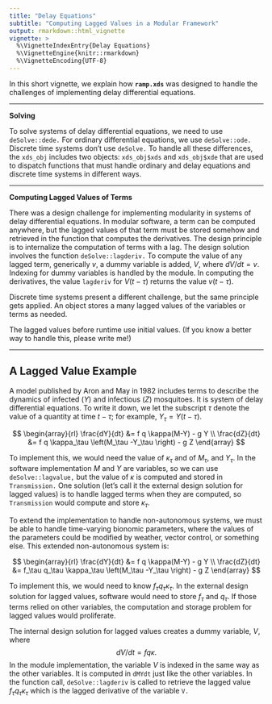 ```yaml
---
title: "Delay Equations"
subtitle: "Computing Lagged Values in a Modular Framework"
output: rmarkdown::html_vignette
vignette: >
  %\VignetteIndexEntry{Delay Equations}
  %\VignetteEngine{knitr::rmarkdown}
  %\VignetteEncoding{UTF-8}
---
```


In this short vignette, we explain how **`ramp.xds`** was designed to handle the challenges of implementing delay differential equations.

***

**Solving** 

To solve systems of delay differential equations, we need to use `deSolve::dede.` For ordinary differential equations, we use `deSolve::ode.` Discrete time systems don't use `deSolve.`  To handle all these differences, the `xds_obj` includes two objects: `xds_obj$xds` and `xds_obj$xde` that are used to dispatch functions that must handle ordinary and delay equations and discrete time systems in different ways. 

***

**Computing Lagged Values of Terms** 

There was a design challenge for implementing modularity in systems of delay differential equations. In modular software, a term can be computed anywhere, but the lagged values of that term must be stored somehow and retrieved in the function that computes the derivatives. The design principle is to internalize the computation of terms with a lag. The design solution involves the function `deSolve::lagderiv.` To compute the value of any lagged term, generically $v,$ a dummy variable is added, $V,$  where $dV/dt = v.$ Indexing for dummy variables is handled by the module. In computing the derivatives, the value `lagderiv` for $V(t-\tau)$ returns the value $v(t-\tau).$

Discrete time systems present a different challenge, but the same principle gets applied. An object stores a many lagged values of the variables or terms as needed.  

The lagged values before runtime use initial values. (If you know a better way to handle this, please write me!) 

*** 

## A Lagged Value Example

A model published by Aron and May in 1982 includes terms to describe the dynamics of infected ($Y$) and infectious ($Z$) mosquitoes. It is system of delay differential equations. To write it down, we let the subscript $\tau$ denote the value of a quantity at time $t-\tau;$ for example, $Y_\tau = Y(t-\tau).$ 

$$
\begin{array}{rl}
\frac{dY}{dt} &= f q \kappa(M-Y) - g Y \\
\frac{dZ}{dt} &= f q \kappa_\tau \left(M_\tau -Y_\tau \right) - g Z
\end{array}
$$

To implement this, we would need the value of $\kappa_\tau$ and of $M_\tau$, and $Y_\tau.$ In the software implementation $M$ and $Y$ are variables, so we can use `deSolve::lagvalue,` but the value of $\kappa$ is computed and stored in `Transmission.` One solution (let's call it the external design solution for lagged values) is to handle lagged terms when they are computed, so `Transmission` would compute and store $\kappa_\tau.$

To extend the implementation to handle non-autonomous systems, we must be able to handle time-varying bionomic parameters, where the values of the parameters could be modified by weather, vector control, or something else.  This extended non-autonomous system is:

$$
\begin{array}{rl}
\frac{dY}{dt} &= f q \kappa(M-Y) - g Y \\
\frac{dZ}{dt} &= f_\tau q_\tau \kappa_\tau \left(M_\tau -Y_\tau \right) - g Z
\end{array}
$$

To implement this, we would need to know $f_\tau q_\tau \kappa_\tau.$ In the external design solution for lagged values, software would need to store $f_\tau$ and $q_\tau.$  If those terms relied on other variables, the computation and storage problem for lagged values would proliferate.  

The internal design solution for lagged values creates a dummy variable, $V$, where $$dV/dt = f q \kappa.$$ In the module implementation, the variable $V$ is indexed in the same way as the other variables. It is computed in `dMYdt` just like the other variables. In the function call, `deSolve::lagderiv` is called to retrieve the lagged value $f_\tau q_\tau \kappa_\tau$ which is the lagged derivative of the variable `V.`
